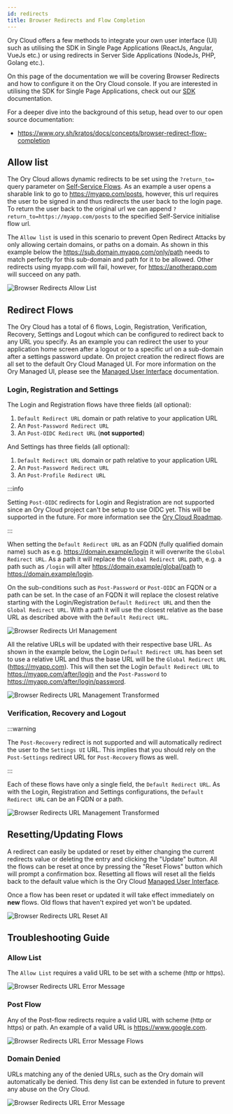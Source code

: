 ```yaml
---
id: redirects
title: Browser Redirects and Flow Completion
---
```


Ory Cloud offers a few methods to integrate your own user interface (UI) such as
utilising the SDK in Single Page Applications (ReactJs, Angular, VueJs etc.) or
using redirects in Server Side Applications (NodeJs, PHP, Golang etc.).

On this page of the documentation we will be covering Browser Redirects and how
to configure it on the Ory Cloud console. If you are interested in utilising the
SDK for Single Page Applications, check out our [SDK](./services-api.mdx)
documentation.

For a deeper dive into the background of this setup, head over to our open
source documentation:

- https://www.ory.sh/kratos/docs/concepts/browser-redirect-flow-completion

## Allow list

The Ory Cloud allows dynamic redirects to be set using the `?return_to=` query
parameter on [Self-Service Flows](./self-service.mdx). As an example a user
opens a sharable link to go to https://myapp.com/posts, however, this url
requires the user to be signed in and thus redirects the user back to the login
page. To return the user back to the original url we can append
`?return_to=https://myapp.com/posts` to the specified Self-Service initialise
flow url.

The `Allow list` is used in this scenario to prevent Open Redirect Attacks by
only allowing certain domains, or paths on a domain. As shown in this example
below the https://sub.domain.myapp.com/only/path needs to match perfectly for
this sub-domain and path for it to be allowed. Other redirects using myapp.com
will fail, however, for https://anotherapp.com will succeed on any path.

![Browser Redirects Allow List](/images/browser-redirects/browser-redirects-allow-list.png)

## Redirect Flows

The Ory Cloud has a total of 6 flows, Login, Registration, Verification,
Recovery, Settings and Logout which can be configured to redirect back to any
URL you specify. As an example you can redirect the user to your application
home screen after a logout or to a specific url on a sub-domain after a settings
password update. On project creation the redirect flows are all set to the
default Ory Cloud Managed UI. For more information on the Ory Managed UI, please
see the [Managed User Interface](./managed-ui.mdx) documentation.

### Login, Registration and Settings

The Login and Registration flows have three fields (all optional):

1. `Default Redirect URL` domain or path relative to your application URL
2. An `Post-Password Redirect URL`
3. An `Post-OIDC Redirect URL` (**not supported**)

And Settings has three fields (all optional):

1. `Default Redirect URL` domain or path relative to your application URL
2. An `Post-Password Redirect URL`
3. An `Post-Profile Redirect URL`

:::info

Setting `Post-OIDC` redirects for Login and Registration are not
supported since an Ory Cloud project can't be setup to use OIDC yet. This will
be supported in the future. For more information see the
[Ory Cloud Roadmap](../cloud/cloud-roadmap.mdx).

:::

When setting the `Default Redirect URL` as an FQDN (fully qualified domain name)
such as e.g. https://domain.example/login it will overwrite the
`Global Redirect URL`. As a path it will replace the `Global Redirect URL` path,
e.g. a path such as `/login` will alter https://domain.example/global/path to
https://domain.example/login.

On the sub-conditions such as `Post-Password` or `Post-OIDC` an FQDN or a path
can be set. In the case of an FQDN it will replace the closest relative starting
with the Login/Registration `Default Redirect URL` and then the
`Global Redirect URL`. With a path it will use the closest relative as the base
URL as described above with the `Default Redirect URL`.

![Browser Redirects Url Management](/images/browser-redirects/browser-redirects-url-management.png)

All the relative URLs will be updated with their respective base URL. As shown
in the example below, the Login `Default Redirect URL` has been set to use a
relative URL and thus the base URL will be the `Global Redirect URL`
(https://myapp.com). This will then set the Login `Default Redirect URL` to
https://myapp.com/after/login and the `Post-Password` to
https://myapp.com/after/login/password.

![Browser Redirects URL Management Transformed](/images/browser-redirects/browser-redirects-url-management-2.png)

### Verification, Recovery and Logout

:::warning

The `Post-Recovery` redirect is not supported and will automatically
redirect the user to the `Settings UI` URL. This implies that you should rely on the `Post-Settings` redirect URL for `Post-Recovery` flows as
well.

:::

Each of these flows have only a single field, the `Default Redirect URL`. As
with the Login, Registration and Settings configurations, the
`Default Redirect URL` can be an FQDN or a path.

![Browser Redirects URL Management Transformed](/images/browser-redirects/browser-redirects-url-management-3.png)

## Resetting/Updating Flows

A redirect can easily be updated or reset by either changing the current
redirects value or deleting the entry and clicking the "Update" button. All the
flows can be reset at once by pressing the "Reset Flows" button which will
prompt a confirmation box. Resetting all flows will reset all the fields back to
the default value which is the Ory Cloud
[Managed User Interface](./managed-ui.mdx).

Once a flow has been reset or updated it will take effect immediately on **new**
flows. Old flows that haven't expired yet won't be updated.

![Browser Redirects URL Reset All](/images/browser-redirects/browser-redirects-reset-all.png)

## Troubleshooting Guide

### Allow List

The `Allow List` requires a valid URL to be set with a scheme (http or https).

![Browser Redirects URL Error Message](/images/browser-redirects/browser-redirects-error-messages-1.png)

### Post Flow

Any of the Post-flow redirects require a valid URL with scheme (http or https)
or path. An example of a valid URL is https://www.google.com.

![Browser Redirects URL Error Message Flows](/images/browser-redirects/browser-redirects-error-messages-flows.png)

### Domain Denied

URLs matching any of the denied URLs, such as the Ory domain will automatically
be denied. This deny list can be extended in future to prevent any abuse on the
Ory Cloud.

![Browser Redirects URL Error Message](/images/browser-redirects/browser-redirects-error-messages-2.png)
